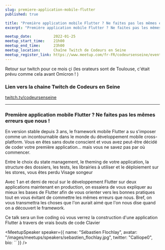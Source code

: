 ```yaml
---
slug: premiere-application-mobile-flutter 
published: true

title: "Première application mobile Flutter ? Ne faites pas les mêmes erreurs que nous !"
excerpt: "Première application mobile Flutter ? Ne faites pas les mêmes erreurs que nous avec Olivier Revial et Sébastien Flochlay"

meetup_date:          2022-01-25
meetup_start_time:    21h00
meetup_end_time:      23h00
meetup_location:      Chaîne Twitch de Codeurs en Seine
meetup_register_link: https://www.meetup.com/fr-FR/codeursenseine/events/283279045/
---
```



Retour sur twitch pour ce mois çi (les orateurs sont de Toulouse, c'était prévu comme cela avant Omicron ! )

### Lien vers la chaine Twitch de Codeurs en Seine

<a href="https://www.twitch.tv/codeursenseine">twitch.tv/codeursenseine</a>

---

### Première application mobile Flutter ? Ne faites pas les mêmes erreurs que nous !

En version stable depuis 3 ans, le framework mobile Flutter a su s'imposer comme un incontournable dans le monde du développement mobile cross-platform. Vous en êtes sans doute conscient et vous avez peut-être décidé de coder votre première application... mais vous ne savez pas par où commencer.

Entre le choix du state management, le theming de votre application, la structure des dossiers, les tests, les librairies à utiliser et le déploiement sur les stores, vous êtes perdu Visage songeur

Avec 1 an et demi de recul sur le développement Flutter sur deux applications maintenant en production, on essaiera de vous expliquer au mieux les bases de Flutter afin de vous orienter vers les bonnes pratiques tout en vous évitant de commettre les mêmes erreurs que nous. Bref, on vous transmettra les choses que l'on aurait aimé que l'on nous dise quand on a découvert le framework.

Ce talk sera un live coding où vous verrez la construction d'une application Flutter à travers de vrais bouts de code Clavier

<Stack>
  <MeetupSpeaker speaker={{
    name: "Olivier Revial",
    avatar: "/images/meetups/speakers/olivier_revial.jpg",
    twitter: "pommeDouze",
    bio: `Développeur passionné, j'ai commencé par le backend avec notamment pas mal de Java, mais je me passionne désormais pour le développement mobile en Flutter et son écosystème !`
  }}/>

  <MeetupSpeaker speaker={{
    name: "Sébastien Flochlay",
    avatar: "/images/meetups/speakers/sebastien_flochlay.jpg",
    twitter: "Calliope0",
    bio: ``
  }} />
</Stack>